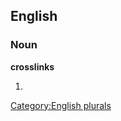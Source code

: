 ==English==

===Noun===
'''crosslinks'''

# {{plural of|[[crosslink]]}}

[[Category:English plurals]]